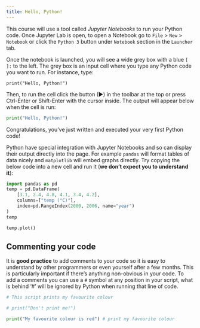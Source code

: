 ```yaml
---
title: Hello, Python!
---
```


This course will use a tool called *Jupyter Notebooks* to run your Python code. Once Jupyter Lab is open, to open a Notebook go to `File` > `New` > `Notebook` or click the `Python 3` button under `Notebook` section in the `Launcher` tab.

Once the notebook is launched, you will see a wide grey box with a blue `[ ]:` to the left. The grey box is an input cell where you type any Python code you want to run. For instance, type:

```.python
print("Hello, Python!")
```

Then, to run the cell click the button (▶) in the toolbar at the top or press Ctrl-Enter or Shift-Enter with the cursor inside. The output will appear below when the cell is run:

```python
print("Hello, Python!")
```

Congratulations, you’ve just written and executed your very first Python code!


Python have special integration with Jupyter Notebooks and so can display their output directly into the page. For example `pandas` will format tables of data nicely and `matplotlib` will embed graphs directly. Try copying the below code into a new cell and run it (**we don't expect you to understand it**):

```python
import pandas as pd
temp = pd.DataFrame(
    [3.1, 2.4, 4.8, 4.1, 3.4, 4.2],
    columns=["temp (°C)"],
    index=pd.RangeIndex(2000, 2006, name="year")
)
temp
```

```python
temp.plot()
```



## Commenting your code

It is **good practice** to add comments to your code so it is easy to understand by other programmers or even yourself after a few months. This is particularly important if there's anything non-obvious in your code. To add a comments you can use a `#` symbol at any position in your script, what is behind '#' will be ignored by Python when running that line of code. 

```python
# This script prints my favourite colour

# print("Don't print me!") 

print("My favourite colour is red") # print my favourite colour
```





